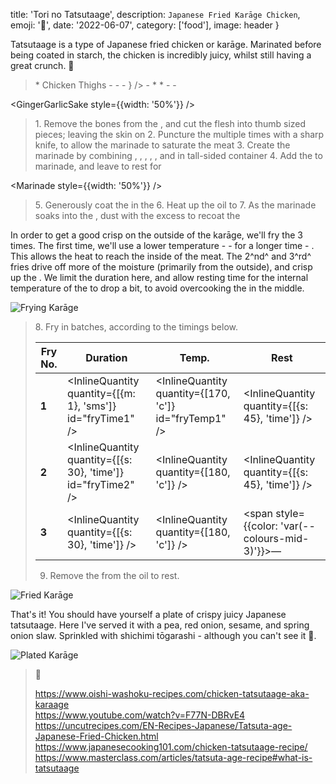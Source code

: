 


  title: 'Tori no Tatsutaage',
  description: `Japanese Fried Karāge Chicken`,
  emoji: '🍗',
  date: '2022-06-07',
  category: ['food'],
  image: header
}

<ServingsControl servings={24} plural="Pieces" />

Tatsutaage is a type of Japanese fried chicken or karāge.
Marinated before being coated in starch, the chicken is incredibly juicy, whilst still having a great crunch. 💯

<blockquote>
  * <IngredientDefinition id="chicken" name="Chicken" quantity={[450, 'g']} colour="red">Chicken Thighs</IngredientDefinition>
  - <IngredientDefinition id="soy" name="Light Soy" quantity={[3, 'tbsp']} colour="orange" />
  - <IngredientDefinition id="mirin" name="Mirin" quantity={[1, 'tbsp']} colour="yellow" />
  - <IngredientDefinition id="sake" name="Sake" quantity={[2, 'tbsp']} colour="yellow" alternative={<IngredientDefinition id="shaoxing" name="Shaoxing" quantity={[2, 'tbsp']} colour="yellow" />} />
  - <IngredientDefinition id="sesameOil" name="Sesame Oil" quantity={[1, 'tsp']} colour="orange" />
  * <IngredientDefinition id="ginger" name="Ginger" quantity={[1, 'tbsp']} colour="green" comment="minced" />
  * <IngredientDefinition id="garlic" name="Garlic" quantity={[1, 'tbsp']} colour="purple" comment="minced" />
  - <IngredientDefinition id="cornflour" name="Cornflour" colour="blue" />
  - <IngredientDefinition id="oil" name="Vegetable Oil" colour="yellow" comment="for frying" />  
</blockquote>


<GingerGarlicSake style={{width: '50%'}} />

<blockquote>
  1. Remove the bones from the <IngredientLink id="chicken" />, and cut the flesh into thumb sized pieces; leaving the skin on
  2. Puncture the <IngredientLink id="chicken" /> multiple times with a sharp knife, to allow the marinade to saturate the meat
  3. Create the marinade by combining <IngredientLink id="soy" />, <IngredientLink id="mirin" />, <IngredientLink id="sake" />, <IngredientLink id="sesameOil" />, <IngredientLink id="ginger" />, and <IngredientLink id="garlic" /> in tall-sided container
  4. Add the <IngredientLink id="chicken" /> to marinade, and leave to rest for <InlineQuantity quantity={[{m: 30}, 'time']} />
</blockquote>


<Marinade style={{width: '50%'}} />

<blockquote>
  5. Generously coat the <IngredientLink id="chicken" /> in the <IngredientLink id="cornflour" />
  6. Heat up the <IngredientLink id="oil">oil</IngredientLink> to <InlineQuantity id="fryTemp1" />
  7. As the marinade soaks into the <IngredientLink id="cornflour" />, dust with the excess to recoat the <IngredientLink id="chicken" />
</blockquote>

In order to get a good crisp on the outside of the karāge, we'll fry the <IngredientLink id="chicken" /> 3 times. The first time, we'll use a lower temperature - <InlineQuantity id="fryTemp1" /> - for a longer time - <InlineQuantity id="fryTime1" />.
This allows the heat to reach the inside of the meat. The 2^nd^ and 3^rd^ fries drive off more of the moisture (primarily from the outside), and crisp up the <IngredientLink id="cornflour" />.
We limit the duration here, and allow resting time for the internal temperature of the <IngredientLink id="chicken" /> to drop a bit, to avoid overcooking the <IngredientLink id="chicken" /> in the middle.


<Image image={IMG_3841} alt="Frying Karāge" />

<blockquote>
  8. Fry in batches, according to the timings below.

  | Fry No. | Duration  | Temp. | Rest |
  | --- | ---  | ---  | ---  |
  | <b>1</b> | <InlineQuantity quantity={[{m: 1}, 'sms']} id="fryTime1" /> | <InlineQuantity quantity={[170, 'c']} id="fryTemp1" /> | <InlineQuantity quantity={[{s: 45}, 'time']} />  |
  | <b>2</b> | <InlineQuantity quantity={[{s: 30}, 'time']} id="fryTime2" /> | <InlineQuantity quantity={[180, 'c']} /> | <InlineQuantity quantity={[{s: 45}, 'time']} />  |
  | <b>3</b> | <InlineQuantity quantity={[{s: 30}, 'time']} /> | <InlineQuantity quantity={[180, 'c']} /> | <span style={{color: 'var(--colours-mid-3)'}}>—</span> |

   9. Remove the <IngredientLink id="chicken" /> from the oil to rest.
</blockquote>


<Image image={IMG_3357} alt="Fried Karāge" />

That's it! You should have yourself a plate of crispy juicy Japanese tatsutaage.
Here I've served it with a pea, red onion, sesame, and spring onion slaw. Sprinkled with shichimi tōgarashi - although you can't see it 🤔.


<Image image={IMG_3849} alt="Plated Karāge" />



> 📖
>
> https://www.oishi-washoku-recipes.com/chicken-tatsutaage-aka-karaage  
> https://www.youtube.com/watch?v=F77N-DBRvE4  
> https://uncutrecipes.com/EN-Recipes-Japanese/Tatsuta-age-Japanese-Fried-Chicken.html  
> https://www.japanesecooking101.com/chicken-tatsutaage-recipe/  
> https://www.masterclass.com/articles/tatsuta-age-recipe#what-is-tatsutaage  